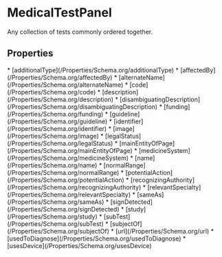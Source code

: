   
# MedicalTestPanel

Any collection of tests commonly ordered together.

## Properties

<Grid>
* [additionalType](/Properties/Schema.org/additionalType)
* [affectedBy](/Properties/Schema.org/affectedBy)
* [alternateName](/Properties/Schema.org/alternateName)
* [code](/Properties/Schema.org/code)
* [description](/Properties/Schema.org/description)
* [disambiguatingDescription](/Properties/Schema.org/disambiguatingDescription)
* [funding](/Properties/Schema.org/funding)
* [guideline](/Properties/Schema.org/guideline)
* [identifier](/Properties/Schema.org/identifier)
* [image](/Properties/Schema.org/image)
* [legalStatus](/Properties/Schema.org/legalStatus)
* [mainEntityOfPage](/Properties/Schema.org/mainEntityOfPage)
* [medicineSystem](/Properties/Schema.org/medicineSystem)
* [name](/Properties/Schema.org/name)
* [normalRange](/Properties/Schema.org/normalRange)
* [potentialAction](/Properties/Schema.org/potentialAction)
* [recognizingAuthority](/Properties/Schema.org/recognizingAuthority)
* [relevantSpecialty](/Properties/Schema.org/relevantSpecialty)
* [sameAs](/Properties/Schema.org/sameAs)
* [signDetected](/Properties/Schema.org/signDetected)
* [study](/Properties/Schema.org/study)
* [subTest](/Properties/Schema.org/subTest)
* [subjectOf](/Properties/Schema.org/subjectOf)
* [url](/Properties/Schema.org/url)
* [usedToDiagnose](/Properties/Schema.org/usedToDiagnose)
* [usesDevice](/Properties/Schema.org/usesDevice)
</Grid>


